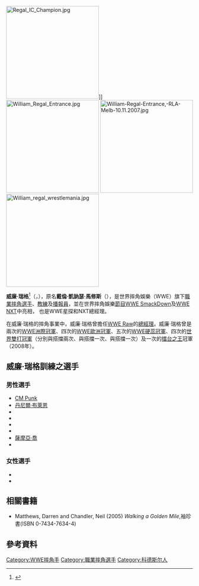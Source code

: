 {{Infobox Pro Wrestler
|name=威廉·瑞格
|image=William Regal No Mercy 07.jpg
| names = King Regal<br/>Lord Steven Regal<br/>Roy Regal<br/>Steve Regal<br/>Steven William Regal<br/>'''William Regal'''
| birthname = 戴倫·凱訥瑟·馬修斯
| nickname = The Man's Man<br/>Sir<br/>The Ringleader of the Tormentors<br/>The Goodwill Ambassador<br/>The Old Pro<br/>The British Brawler
|height={{height|ft=6|in=3}}<!-- Please do not change the height or weight. These are the measures as officially stated and they should not be changed. -->
| weight = {{convert|243|lb|kg}}
|birth_date={{Birth date and age|1968|5|10|mf=y}}
|birth_place={{UK}}[[英格蘭|英格蘭]][[西密德蘭|西密德蘭]][[斯塔福德郡|史丹佛郡]]{{link-en|南史丹佛|South Staffordshire}}{{link-en|科德斯尔|Codsall}}
|death_date=
|death_place=
|resides={{USA}}[[喬治亞州|喬治亞州]][[費耶特縣_(喬治亞州)|費耶特縣]]{{link-en|法耶特弗爾|Fayetteville, Georgia}}
|billed={{UK}}[[英格蘭|英格蘭]][[西北英格蘭|西北英格蘭]][[蘭開夏郡|蘭開夏郡]][[黑潭|黑潭]]
|trainer=Marty Jones
|debut=1983年
|retired=
|spouse=
}}

[[File:Regal_IC_Champion.jpg|250px]]]]
[[File:William_Regal_Entrance.jpg|250px]]
[[File:William-Regal-Entrance,-RLA-Melb-10.11.2007.jpg|250px]]
[[File:William_regal_wrestlemania.jpg|250px]]

'''威廉·瑞格'''<ref name="IGNpro">{{cite web|url=http://stars.ign.com/objects/142/14209447.html|title=IGN: 威廉·瑞格|accessdate=2013年8月23日|publisher=[[IGN|IGN]]|deadurl=yes|archiveurl=https://web.archive.org/web/20081025204548/http://stars.ign.com/objects/142/14209447.html|archivedate=2008年10月25日}}</ref>（{{lang-en|'''William Regal'''}}，{{bd|1968年|5月10日}}），原名'''戴倫·凱訥瑟·馬修斯'''（{{lang-en|'''Darren Kenneth Matthews'''}}），是世界摔角娛樂（WWE）旗下[[職業摔角|職業摔角]][[選手|選手]]、[[教練|教練]]及[[播報員|播報員]]，並在世界摔角娛樂[[節目|節目]][[WWE_Friday_Night_SmackDown!|WWE SmackDown]]及[[WWE_NXT|WWE NXT]]中亮相， 也是WWE星探和NXT總經理。

在威廉·瑞格的摔角事業中，威廉·瑞格曾擔任[[WWE_Raw|WWE Raw]]的[[總經理|總經理]]。威廉·瑞格曾是兩次的[[WWE洲際冠軍|WWE洲際冠軍]]、四次的[[WWE歐洲冠軍|WWE歐洲冠軍]]、五次的[[WWE硬蕊冠軍|WWE硬蕊冠軍]]、四次的[[世界雙打冠軍_(WWE)|世界雙打冠軍]]（分別與{{link-en|蘭斯·史多爾姆|Lance Storm}}搭擋兩次、與{{link-en|尼克·汀斯摩爾|Nick Dinsmore}}搭擋一次、與{{link-en|田尻義博|Yoshihiro Tajiri}}搭擋一次）及一次的[[擂台之王|擂台之王]]冠軍（2008年）。

==威廉·瑞格訓練之選手==
===男性選手===
*[[CM_Punk|CM Punk]]
*[[丹尼爾·布萊恩|丹尼爾·布萊恩]]
*{{link-en|強尼·加爾加諾|Johnny Gargano}}
*{{link-en|馬修·克若斯|Matthew Cross}}
*{{link-en|布萊恩·肯卓伊克|Brian Kendrick}}
*{{link-en|克里斯·海若|Chris Hero}}
*[[薩摩亞·喬|薩摩亞·喬]]
*{{link-en|雷克利斯·游絲|Reckless Youth}}
===女性選手===
*{{link-en|薇琪·史維恩|Vicky Swain}}
*{{link-en|辛西亞·琳琪|Cynthia Lynch}}

==相關書籍==
*Matthews, Darren and Chandler, Neil (2005) ''Walking a Golden Mile'',袖珍書(ISBN 0-7434-7634-4)

==參考資料==
{{references}}

{{WWE洲际冠军}}
{{Authority control}}
{{DEFAULTSORT:Regal, William}}
[[Category:WWE摔角手|Category:WWE摔角手]]
[[Category:職業摔角選手|Category:職業摔角選手]]
[[Category:科德斯尔人|Category:科德斯尔人]]